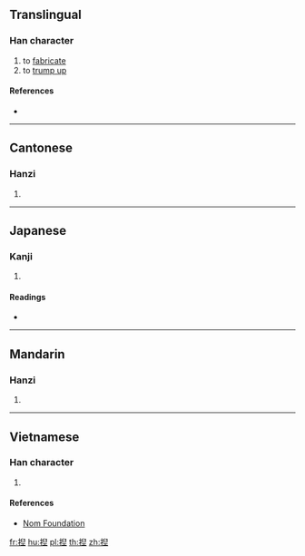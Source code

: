 {{character info/new}}
{{also|捏}}
==Translingual==

===Han character===
{{Han char|rn=64|rad=手|as=09|sn=12|four=|canj=QHXM|ids=⿰扌⿱臼工}}

# to [[fabricate]]
# to [[trump up]]

====References====
* {{Han ref|kx=0441.230|dkj=12345|dj=0792.180|hdz=31919.060|uh=63D1|ud=25553}}

----

==Cantonese==

===Hanzi===
{{yue-hanzi|jyut=[[nip6]]|y=nip6}}

# {{defn|lang=yue|sort=手09}}

----

==Japanese==

===Kanji===
{{ja-kanji|grade=|rs=手09}}

# {{defn|lang=ja|sort=手09}}

====Readings====
* {{ja-readings|on=[[げつ]] (getsu), [[げち]] (gechi), [[ねつ]] (netsu)|kun=[[こねあわせる]] (koneawaseru)}}

----

==Mandarin==

===Hanzi===
{{cmn-hanzi|pin=[[niē]] ([[nie1]]), [[zōng]] ([[zong1]])|wg=nieh<sup>1</sup>, tsung<sup>1</sup>}}

# {{defn|lang=cmn|sort=手09}}

----

==Vietnamese==

===Han character===
{{vi-readings|rs=手09|hanviet=[[nát]], [[nạt]], [[niết]]}}

# {{defn|lang=vi|sort=手09}}

====References====
* [http://nomfoundation.org/common/nom_details.php?codepoint=63d1 Nom Foundation]

[[fr:揑]]
[[hu:揑]]
[[pl:揑]]
[[th:揑]]
[[zh:揑]]